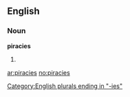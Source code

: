 ==English==
===Noun===
'''piracies'''
# {{plural of|[[piracy]]}}

[[Category:English plurals ending in "-ies"]]

[[ar:piracies]]
[[no:piracies]]